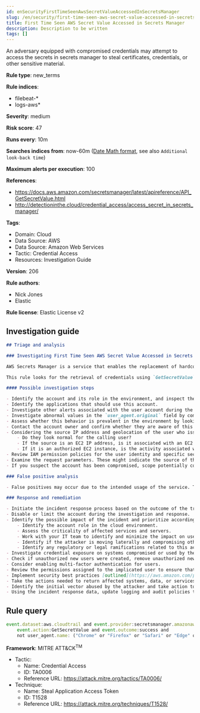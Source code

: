 ```yaml
---
id: enSecurityFirstTimeSeenAwsSecretValueAccessedInSecretsManager
slug: /en/security/first-time-seen-aws-secret-value-accessed-in-secrets-manager
title: First Time Seen AWS Secret Value Accessed in Secrets Manager
description: Description to be written
tags: []
---
```


<div id="first-time-seen-aws-secret-value-accessed-in-secrets-manager"></div>

An adversary equipped with compromised credentials may attempt to access the secrets in secrets manager to steal certificates, credentials, or other sensitive material.

**Rule type**: new_terms

**Rule indices**:

* filebeat-*
* logs-aws*

**Severity**: medium

**Risk score**: 47

**Runs every**: 10m

**Searches indices from**: now-60m ([Date Math format](((ref))/common-options.html#date-math), see also <DocLink id="enSecurityRulesUiCreate" section="set-the-rules-schedule">`Additional look-back time`</DocLink>)

**Maximum alerts per execution**: 100

**References**:

* https://docs.aws.amazon.com/secretsmanager/latest/apireference/API_GetSecretValue.html
* http://detectioninthe.cloud/credential_access/access_secret_in_secrets_manager/

**Tags**:

* Domain: Cloud
* Data Source: AWS
* Data Source: Amazon Web Services
* Tactic: Credential Access
* Resources: Investigation Guide

**Version**: 206

**Rule authors**:

* Nick Jones
* Elastic

**Rule license**: Elastic License v2

## Investigation guide

```markdown
## Triage and analysis

### Investigating First Time Seen AWS Secret Value Accessed in Secrets Manager

AWS Secrets Manager is a service that enables the replacement of hardcoded credentials in code, including passwords, with an API call to Secrets Manager to retrieve the secret programmatically.

This rule looks for the retrieval of credentials using `GetSecretValue` action in Secrets Manager programmatically. This is a [New Terms](((security-guide))/rules-ui-create.html#create-new-terms-rule) rule indicating this is the first time a specific user identity has successfuly retrieved a secret value from Secrets Manager.

#### Possible investigation steps

- Identify the account and its role in the environment, and inspect the related policy.
- Identify the applications that should use this account.
- Investigate other alerts associated with the user account during the past 48 hours.
- Investigate abnormal values in the `user_agent.original` field by comparing them with the intended and authorized usage and historical data. Suspicious user agent values include non-SDK, AWS CLI, custom user agents, etc.
- Assess whether this behavior is prevalent in the environment by looking for similar occurrences involving other users.
- Contact the account owner and confirm whether they are aware of this activity.
- Considering the source IP address and geolocation of the user who issued the command:
    - Do they look normal for the calling user?
    - If the source is an EC2 IP address, is it associated with an EC2 instance in one of your accounts or is the source IP from an EC2 instance that's not under your control?
    - If it is an authorized EC2 instance, is the activity associated with normal behavior for the instance role or roles? Are there any other alerts or signs of suspicious activity involving this instance?
- Review IAM permission policies for the user identity and specific secrets accessed.
- Examine the request parameters. These might indicate the source of the program or the nature of its tasks.
- If you suspect the account has been compromised, scope potentially compromised assets by tracking servers, services, and data accessed by the account in the last 24 hours.

### False positive analysis

- False positives may occur due to the intended usage of the service. Tuning is needed in order to have higher confidence. Consider adding exceptions — preferably with a combination of user agent and IP address conditions.

### Response and remediation

- Initiate the incident response process based on the outcome of the triage.
- Disable or limit the account during the investigation and response.
- Identify the possible impact of the incident and prioritize accordingly; the following actions can help you gain context:
    - Identify the account role in the cloud environment.
    - Assess the criticality of affected services and servers.
    - Work with your IT team to identify and minimize the impact on users.
    - Identify if the attacker is moving laterally and compromising other accounts, servers, or services.
    - Identify any regulatory or legal ramifications related to this activity.
- Investigate credential exposure on systems compromised or used by the attacker to ensure all compromised accounts are identified. Rotate secrets or delete API keys as needed to revoke the attacker's access to the environment. Work with your IT teams to minimize the impact on business operations during these actions.
- Check if unauthorized new users were created, remove unauthorized new accounts, and request password resets for other IAM users.
- Consider enabling multi-factor authentication for users.
- Review the permissions assigned to the implicated user to ensure that the least privilege principle is being followed.
- Implement security best practices [outlined](https://aws.amazon.com/premiumsupport/knowledge-center/security-best-practices/) by AWS.
- Take the actions needed to return affected systems, data, or services to their normal operational levels.
- Identify the initial vector abused by the attacker and take action to prevent reinfection via the same vector.
- Using the incident response data, update logging and audit policies to improve the mean time to detect (MTTD) and the mean time to respond (MTTR).
```

## Rule query

```js
event.dataset:aws.cloudtrail and event.provider:secretsmanager.amazonaws.com and
    event.action:GetSecretValue and event.outcome:success and
    not user_agent.name: ("Chrome" or "Firefox" or "Safari" or "Edge" or "Brave" or "Opera" or "aws-cli")

```

**Framework**: MITRE ATT&CK<sup>TM</sup>

* Tactic:
    * Name: Credential Access
    * ID: TA0006
    * Reference URL: https://attack.mitre.org/tactics/TA0006/
* Technique:
    * Name: Steal Application Access Token
    * ID: T1528
    * Reference URL: https://attack.mitre.org/techniques/T1528/

